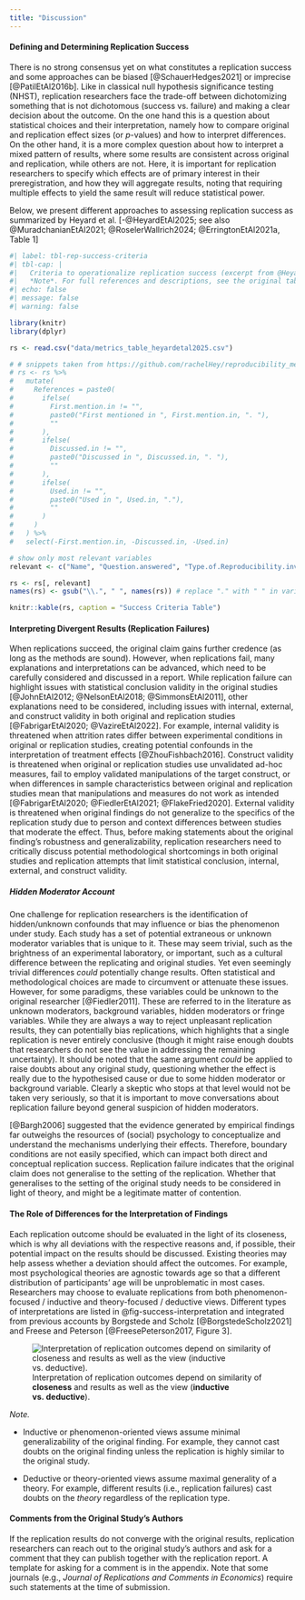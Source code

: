 ```yaml
---
title: "Discussion"
---
```


#### Defining and Determining Replication Success {#sec-success-criteria}

There is no strong consensus yet on what constitutes a replication success and some approaches can be biased [@SchauerHedges2021] or imprecise [@PatilEtAl2016b]. Like in classical null hypothesis significance testing (NHST), replication researchers face the trade-off between dichotomizing something that is not dichotomous (success vs. failure) and making a clear decision about the outcome. On the one hand this is a question about statistical choices and their interpretation, namely how to compare original and replication effect sizes (or *p*-values) and how to interpret differences. On the other hand, it is a more complex question about how to interpret a mixed pattern of results, where some results are consistent across original and replication, while others are not. Here, it is important for replication researchers to specify which effects are of primary interest in their preregistration, and how they will aggregate results, noting that requiring multiple effects to yield the same result will reduce statistical power.

Below, we present different approaches to assessing replication success as summarized by Heyard et al. [-@HeyardEtAl2025; see also @MuradchanianEtAl2021; @RoselerWallrich2024; @ErringtonEtAl2021a, Table 1]

```r
#| label: tbl-rep-success-criteria
#| tbl-cap: |
#|   Criteria to operationalize replication success (excerpt from @HeyardEtAl2025 [Table 4])
#|   *Note*. For full references and descriptions, see the original table, also available [online](http://rachelheyard.com/reproducibility_metrics/#table). Reused in accordance with the CC-BY license of the published article.
#| echo: false
#| message: false
#| warning: false

library(knitr)
library(dplyr)

rs <- read.csv("data/metrics_table_heyardetal2025.csv")

# # snippets taken from https://github.com/rachelHey/reproducibility_metrics/blob/main/docs/index.Rmd 
# rs <- rs %>%
#   mutate(
#     References = paste0(
#       ifelse(
#         First.mention.in != "",
#         paste0("First mentioned in ", First.mention.in, ". "),
#         ""
#       ),
#       ifelse(
#         Discussed.in != "",
#         paste0("Discussed in ", Discussed.in, ". "),
#         ""
#       ),
#       ifelse(
#         Used.in != "",
#         paste0("Used in ", Used.in, "."),
#         ""
#       )
#     )
#   ) %>%
#   select(-First.mention.in, -Discussed.in, -Used.in)

# show only most relevant variables
relevant <- c("Name", "Question.answered", "Type.of.Reproducibility.investigated") # , "First.mention.in"

rs <- rs[, relevant]
names(rs) <- gsub("\\.", " ", names(rs)) # replace "." with " " in variable names

knitr::kable(rs, caption = "Success Criteria Table")
```

#### Interpreting Divergent Results (Replication Failures)

When replications succeed, the original claim gains further credence (as long as the methods are sound). However, when replications fail, many explanations and interpretations can be advanced, which need to be carefully considered and discussed in a report. While replication failure can highlight issues with statistical conclusion validity in the original studies [@JohnEtAl2012; @NelsonEtAl2018; @SimmonsEtAl2011], other explanations need to be considered, including issues with internal, external, and construct validity in both original and replication studies [@FabrigarEtAl2020; @VazireEtAl2022]. For example, internal validity is threatened when attrition rates differ between experimental conditions in original or replication studies, creating potential confounds in the interpretation of treatment effects [@ZhouFishbach2016]. Construct validity is threatened when original or replication studies use unvalidated ad-hoc measures, fail to employ validated manipulations of the target construct, or when differences in sample characteristics between original and replication studies mean that manipulations and measures do not work as intended [@FabrigarEtAl2020; @FiedlerEtAl2021; @FlakeFried2020]. External validity is threatened when original findings do not generalize to the specifics of the replication study due to person and context differences between studies that moderate the effect. Thus, before making statements about the original finding’s robustness and generalizability, replication researchers need to critically discuss potential methodological shortcomings in both original studies and replication attempts that limit statistical conclusion, internal, external, and construct validity. 

##### Hidden Moderator Account

One challenge for replication researchers is  the identification of hidden/unknown confounds that may influence or bias the phenomenon under study. Each study has a set of potential extraneous or unknown moderator variables that is unique to it. These may seem trivial, such as the brightness of an experimental laboratory, or important, such as a cultural difference between the replicating and original studies. Yet even seemingly trivial differences *could *potentially change results. Often statistical and methodological choices are made to circumvent or attenuate these issues. However, for some paradigms, these variables could be unknown to the original researcher [@Fiedler2011]. These are referred to in the literature as unknown moderators, background variables, hidden moderators or fringe variables. While they are always a way to reject unpleasant replication results, they can potentially bias replications, which highlights that a single replication is never entirely conclusive (though it might raise enough doubts that researchers do not see the value in addressing the remaining uncertainty). It should be noted that the same argument *could *be applied to raise doubts about any original study, questioning whether the effect is really due to the hypothesised cause or due to some hidden moderator or background variable. Clearly a skeptic who stops at that level would not be taken very seriously, so that it is important to move conversations about replication failure beyond general suspicion of hidden moderators.

[@Bargh2006] suggested that the evidence generated by empirical findings far outweighs the resources of (social) psychology to conceptualize and understand the mechanisms underlying their effects. Therefore, boundary conditions are not easily specified, which can impact both direct and conceptual replication success. Replication failure indicates that the original claim does not generalise to the setting of the replication. Whether that generalises to the setting of the original study needs to be considered in light of theory, and might be a legitimate matter of contention.

#### The Role of Differences for the Interpretation of Findings {#sec-differences-and-interpretation}

Each replication outcome should be evaluated in the light of its closeness, which is why all deviations with the respective reasons and, if possible, their potential impact on the results should be discussed. Existing theories may help assess whether a deviation should affect the outcomes. For example, most psychological theories are agnostic towards age so that a different distribution of participants’ age will be unproblematic in most cases. Researchers may choose to evaluate replications from both phenomenon-focused / inductive and theory-focused / deductive views. Different types of interpretations are listed in @fig-success-interpretation and integrated from previous accounts by Borgstede and Scholz [@BorgstedeScholz2021] and Freese and Peterson [@FreesePeterson2017, Figure 3].

![Interpretation of replication outcomes depend on similarity of **closeness** and results as well as the view (**inductive vs. deductive**).](images/eH3_Image_5.png){#fig-success-interpretation}

*Note.*

- Inductive or phenomenon-oriented views assume minimal generalizability of the original finding. For example, they cannot cast doubts on the original finding unless the replication is highly similar to the original study.

- Deductive or theory-oriented views assume maximal generality of a theory. For example, different results (i.e., replication failures) cast doubts on the *theory* regardless of the replication type.

#### Comments from the Original Study’s Authors

If the replication results do not converge with the original results, replication researchers can reach out to the original study’s authors and ask for a comment that they can publish together with the replication report. A template for asking for a comment is in the appendix. Note that some journals (e.g., *Journal of Replications and Comments in Economics*) require such statements at the time of submission.
